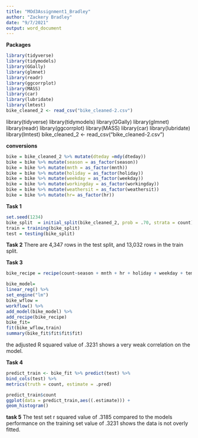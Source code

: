 ---
title: "MOd3Assignment1_Bradley"
author: "Zackery Bradley"
date: "9/7/2021"
output: word_document
---

**Packages**
```{r}
library(tidyverse)
library(tidymodels)
library(GGally)
library(glmnet)
library(readr)
library(ggcorrplot)
library(MASS)
library(car)
library(lubridate)
library(lmtest)
bike_cleaned_2 <- read_csv("bike_cleaned-2.csv")
```
library(tidyverse)
library(tidymodels)
library(GGally)
library(glmnet)
library(readr)
library(ggcorrplot)
library(MASS)
library(car)
library(lubridate)
library(lmtest)
bike_cleaned_2 <- read_csv("bike_cleaned-2.csv")

**conversions**
```{r}
bike = bike_cleaned_2 %>% mutate(dteday =mdy(dteday)) 
bike = bike %>% mutate(season = as_factor(season))
bike = bike %>% mutate(mnth = as_factor(mnth))
bike = bike %>% mutate(holiday = as_factor(holiday))
bike = bike %>% mutate(weekday = as_factor(weekday))
bike = bike %>% mutate(workingday = as_factor(workingday))
bike = bike %>% mutate(weathersit = as_factor(weathersit))
bike = bike %>% mutate(hr= as_factor(hr))
```
**Task 1**
```{r}
set.seed(1234)
bike_split  = initial_split(bike_cleaned_2, prob = .70, strata = count)
train = training(bike_split)
test = testing(bike_split)

```

**Task 2**
There are 4,347 rows in the test split, and 13,032 rows in the train split.


**Task 3**
```{r}

bike_recipe = recipe(count~season + mnth + hr + holiday + weekday + temp + weathersit, train)

bike_model=
linear_reg() %>%
set_engine("lm")
bike_wflow =
workflow() %>%
add_model(bike_model) %>%
add_recipe(bike_recipe)
bike_fit=
fit(bike_wflow,train)
summary(bike_fit$fit$fit$fit)

```
the adjusted R squared value of .3231 shows a very weak correlation on the model.

**Task 4**
```{r}
predict_train <- bike_fit %>% predict(test) %>%
bind_cols(test) %>%
metrics(truth = count, estimate = .pred)

predict_train$count
ggplot(data = predict_train,aes((.estimate))) +
geom_histogram()
```

**task 5**
The test set r squared value of .3185 compared to the models performance on the training set value of .3231 shows the data is not overly fitted.
